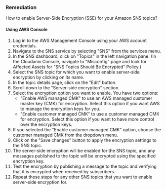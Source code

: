### Remediation

How to enable Server-Side Encryption (SSE) for your Amazon SNS topics?

#### Using AWS Console

1. Log in to the AWS Management Console using your AWS account credentials.
2. Navigate to the SNS service by selecting "SNS" from the services menu.
3. In the SNS dashboard, click on "Topics" in the left navigation pane.
    (In the Cloudanix Console, navigate to "Misconfig" page and look for Affected Assets for "SNS Topics Should Be Encrypted" Policy.)
4. Select the SNS topic for which you want to enable server-side encryption by clicking on its name.
5. In the topic details page, click on the "Edit" button.
6. Scroll down to the "Server-side encryption" section.
7. Select the encryption option you want to enable. You have two options:
   - "Enable AWS managed CMK" to use an AWS managed customer master key (CMK) for encryption. Select this option if you want AWS to manage the encryption keys for you.
   - "Enable customer managed CMK" to use a customer managed CMK for encryption. Select this option if you want to have more control over the encryption keys.
8. If you selected the "Enable customer managed CMK" option, choose the customer managed CMK from the dropdown menu.
9. Click on the "Save changes" button to apply the encryption settings to the SNS topic.
10. The server-side encryption will be enabled for the SNS topic, and any messages published to the topic will be encrypted using the specified encryption key.
11. Test the encryption by publishing a message to the topic and verifying that it is encrypted when received by subscribers.
12. Repeat these steps for any other SNS topics that you want to enable server-side encryption for.
